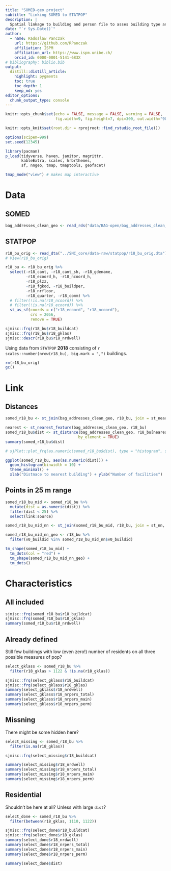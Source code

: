 ```yaml
---
title: "SOMED-geo project"
subtitle: "Linking SOMED to STATPOP"
description: |
  Spatial linkage to building and person file to asses building type and population distribution.
date: "`r Sys.Date()`"
author:
  - name: Radoslaw Panczak 
    url: https://github.com/RPanczak
    affiliation: ISPM
    affiliation_url: https://www.ispm.unibe.ch/
    orcid_id: 0000-0001-5141-683X
# bibliography: biblio.bib
output:
  distill::distill_article:
    highlight: pygments
    toc: true
    toc_depth: 1
    keep_md: yes
editor_options: 
  chunk_output_type: console
---
```


<!-- ------------------------------------------------------------ --> 

```r
knitr::opts_chunk$set(echo = FALSE, message = FALSE, warning = FALSE, 
                      fig.width=9, fig.height=7, dpi=300, out.width="900px", out.height="700px")

knitr::opts_knit$set(root.dir = rprojroot::find_rstudio_root_file())

options(scipen=999)
set.seed(12345)

library(pacman) 
p_load(tidyverse, haven, janitor, magrittr, 
       kableExtra, scales, hrbrthemes,
       sf, nngeo, tmap, tmaptools, geofacet)

tmap_mode("view") # makes map interactive
```

# Data

## SOMED 

```r
bag_addresses_clean_geo <- read_rds("data/BAG-open/bag_addresses_clean_geo.Rds")
```

## STATPOP

```r
r18_bu_orig <- read_dta("../SNC_core/data-raw/statpop/r18_bu_orig.dta")
# View(r18_bu_orig)

r18_bu <- r18_bu_orig %>% 
  select(-r18_cant, -r18_cant_sh, -r18_gdename, 
         -r18_ecoord_h, -r18_ncoord_h, 
         -r18_plzz,
         -r18_fgkod, -r18_buildper, 
         -r18_nrfloor, 
         -r18_quarter, -r18_comm) %>% 
  # filter(!is.na(r18_ncoord)) %>% 
  # filter(!is.na(r18_ecoord)) %>% 
  st_as_sf(coords = c("r18_ecoord", "r18_ncoord"), 
           crs = 2056,
           remove = TRUE)

sjmisc::frq(r18_bu$r18_buildcat)
sjmisc::frq(r18_bu$r18_gklas)
sjmisc::descr(r18_bu$r18_nrdwell)
```

Using data from `STATPOP` **2018** consisting of `r scales::number(nrow(r18_bu), big.mark = ",")` buildings.

```r
rm(r18_bu_orig)
gc()
```

# Link

## Distances 

```r
somed_r18_bu <- st_join(bag_addresses_clean_geo, r18_bu, join = st_nearest_feature)

nearest <- st_nearest_feature(bag_addresses_clean_geo, r18_bu)
somed_r18_bu$dist <- st_distance(bag_addresses_clean_geo, r18_bu[nearest, ], 
                                by_element = TRUE)
summary(somed_r18_bu$dist)

# sjPlot::plot_frq(as.numeric(somed_r18_bu$dist), type = "histogram", show.mean = TRUE)

ggplot(somed_r18_bu, aes(as.numeric(dist))) + 
  geom_histogram(binwidth = 10) + 
  theme_minimal() +
  xlab("Distnace to nearest building") + ylab("Number of facilities")
```

## Points in 25 m range 

```r
somed_r18_bu_mid <- somed_r18_bu %>% 
  mutate(dist = as.numeric(dist)) %>% 
  filter(dist < 25) %>% 
  select(link:source)

somed_r18_bu_mid_nn <- st_join(somed_r18_bu_mid, r18_bu, join = st_nn, k = 5) 

somed_r18_bu_mid_nn_geo <- r18_bu %>% 
  filter(v0_buildid %in% somed_r18_bu_mid_nn$v0_buildid)

tm_shape(somed_r18_bu_mid) +
  tm_dots(col = "red") +
  tm_shape(somed_r18_bu_mid_nn_geo) +
  tm_dots()
```

# Characteristics

## All included

```r
sjmisc::frq(somed_r18_bu$r18_buildcat)
sjmisc::frq(somed_r18_bu$r18_gklas)
summary(somed_r18_bu$r18_nrdwell)
```

## Already defined 

Still few buildings with low (even zero!) number of residents on all three possible measures of pop?

```r
select_gklass <- somed_r18_bu %>% 
  filter(r18_gklas > 1122 & !is.na(r18_gklas))

sjmisc::frq(select_gklass$r18_buildcat)
sjmisc::frq(select_gklass$r18_gklas)
summary(select_gklass$r18_nrdwell)
summary(select_gklass$r18_nrpers_total)
summary(select_gklass$r18_nrpers_main)
summary(select_gklass$r18_nrpers_perm)
```

## Missning

There might be some hidden here?

```r
select_missing <- somed_r18_bu %>% 
  filter(is.na(r18_gklas))

sjmisc::frq(select_missing$r18_buildcat)

summary(select_missing$r18_nrdwell)
summary(select_missing$r18_nrpers_total)
summary(select_missing$r18_nrpers_main)
summary(select_missing$r18_nrpers_perm)
```

## Residential 

Shouldn't be here at all? Unless with large `dist`?

```r
select_done <- somed_r18_bu %>% 
  filter(between(r18_gklas, 1110, 1122)) 

sjmisc::frq(select_done$r18_buildcat)
sjmisc::frq(select_done$r18_gklas)
summary(select_done$r18_nrdwell)
summary(select_done$r18_nrpers_total)
summary(select_done$r18_nrpers_main)
summary(select_done$r18_nrpers_perm)

summary(select_done$dist)
```
